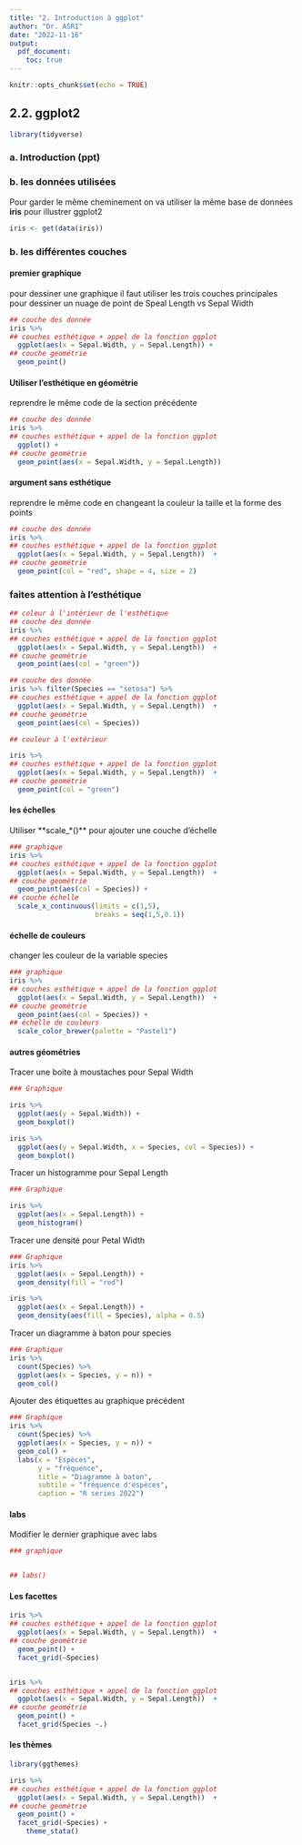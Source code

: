 ```yaml
---
title: "2. Introduction à ggplot"
author: "Dr. ASRI"
date: "2022-11-16"
output: 
  pdf_document:
    toc: true
---
```


```r
knitr::opts_chunk$set(echo = TRUE)
```

## 2.2. ggplot2

```r
library(tidyverse)
```


### a. Introduction (ppt)

### b. les données utilisées

Pour garder le même cheminement on va utiliser la même base de données **iris** pour illustrer ggplot2

```r
iris <- get(data(iris))
```


### b. les différentes couches

#### premier graphique 

pour dessiner une graphique il faut utiliser les trois couches principales pour dessiner un nuage de point de Speal Length vs Sepal Width

```r
## couche des donnée
iris %>%
## couches esthétique + appel de la fonction ggplot
  ggplot(aes(x = Sepal.Width, y = Sepal.Length)) +
## couche geométrie
  geom_point()
```

#### Utiliser l'esthétique en géométrie

reprendre le même code de la section précédente

```r
## couche des donnée
iris %>%
## couches esthétique + appel de la fonction ggplot
  ggplot() +
## couche geométrie
  geom_point(aes(x = Sepal.Width, y = Sepal.Length))
```

#### argument sans esthétique 

reprendre le même code en changeant la couleur la taille et la forme des points

```r
## couche des donnée
iris %>%
## couches esthétique + appel de la fonction ggplot
  ggplot(aes(x = Sepal.Width, y = Sepal.Length))  +
## couche geométrie
  geom_point(col = "red", shape = 4, size = 2)
```

### faites attention à l'esthétique 
```r
## coleur à l'intérieur de l'esthétique
## couche des donnée
iris %>%
## couches esthétique + appel de la fonction ggplot
  ggplot(aes(x = Sepal.Width, y = Sepal.Length))  +
## couche geométrie
  geom_point(aes(col = "green"))

## couche des donnée
iris %>% filter(Species == "setosa") %>%
## couches esthétique + appel de la fonction ggplot
  ggplot(aes(x = Sepal.Width, y = Sepal.Length))  +
## couche geométrie
  geom_point(aes(col = Species))

## couleur à l'extérieur

iris %>%
## couches esthétique + appel de la fonction ggplot
  ggplot(aes(x = Sepal.Width, y = Sepal.Length))  +
## couche geométrie
  geom_point(col = "green")
```

#### les échelles

Utiliser **scale_*()** pour ajouter une couche d'échelle

```r
### graphique 
iris %>%
## couches esthétique + appel de la fonction ggplot
  ggplot(aes(x = Sepal.Width, y = Sepal.Length))  +
## couche geométrie
  geom_point(aes(col = Species)) +
## couche échelle
  scale_x_continuous(limits = c(1,5),
                     breaks = seq(1,5,0.1))
```

#### échelle de couleurs

changer les couleur de la variable species

```r
### graphique
iris %>%
## couches esthétique + appel de la fonction ggplot
  ggplot(aes(x = Sepal.Width, y = Sepal.Length))  +
## couche geométrie
  geom_point(aes(col = Species)) +
## échelle de couleurs
  scale_color_brewer(palette = "Pastel1")
```

#### autres géométries

Tracer une boite à moustaches pour Sepal Width

```r
### Graphique

iris %>%
  ggplot(aes(y = Sepal.Width)) +
  geom_boxplot()

iris %>%
  ggplot(aes(y = Sepal.Width, x = Species, col = Species)) +
  geom_boxplot()
```

Tracer un histogramme pour Sepal Length

```r
### Graphique

iris %>%
  ggplot(aes(x = Sepal.Length)) +
  geom_histogram()
```

Tracer une densité pour Petal Width

```r
### Graphique
iris %>%
  ggplot(aes(x = Sepal.Length)) +
  geom_density(fill = "red")

iris %>%
  ggplot(aes(x = Sepal.Length)) +
  geom_density(aes(fill = Species), alpha = 0.5)
```

Tracer un diagramme à baton pour species

```r
### Graphique
iris %>%
  count(Species) %>%
  ggplot(aes(x = Species, y = n)) +
  geom_col()
```

Ajouter des étiquettes au graphique précédent

```r
### Graphique
iris %>%
  count(Species) %>%
  ggplot(aes(x = Species, y = n)) +
  geom_col() + 
  labs(x = "Espèces",
       y = "fréquence",
       title = "Diagramme à baton",
       subtile = "fréquence d'espèces",
       caption = "R series 2022")
```

#### labs

Modifier le dernier graphique avec labs

```r
### graphique


## labs()
```

#### Les facettes 

```r
iris %>%
## couches esthétique + appel de la fonction ggplot
  ggplot(aes(x = Sepal.Width, y = Sepal.Length))  +
## couche geométrie
  geom_point() +
  facet_grid(~Species)


iris %>%
## couches esthétique + appel de la fonction ggplot
  ggplot(aes(x = Sepal.Width, y = Sepal.Length))  +
## couche geométrie
  geom_point() +
  facet_grid(Species ~.)
```


#### les thèmes

```r
library(ggthemes)

iris %>%
## couches esthétique + appel de la fonction ggplot
  ggplot(aes(x = Sepal.Width, y = Sepal.Length))  +
## couche geométrie
  geom_point() +
  facet_grid(~Species) + 
    theme_stata()
```

